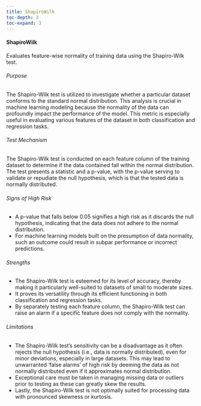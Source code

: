 ```yaml
---
title: ShapiroWilk
toc-depth: 3
toc-expand: 3
---
```







#### ShapiroWilk

Evaluates feature-wise normality of training data using the Shapiro-Wilk test.

###### Purpose

The Shapiro-Wilk test is utilized to investigate whether a particular dataset conforms to the standard normal
distribution. This analysis is crucial in machine learning modeling because the normality of the data can
profoundly impact the performance of the model. This metric is especially useful in evaluating various features of
the dataset in both classification and regression tasks.

###### Test Mechanism

The Shapiro-Wilk test is conducted on each feature column of the training dataset to determine if the data
contained fall within the normal distribution. The test presents a statistic and a p-value, with the p-value
serving to validate or repudiate the null hypothesis, which is that the tested data is normally distributed.

###### Signs of High Risk

- A p-value that falls below 0.05 signifies a high risk as it discards the null hypothesis, indicating that the
data does not adhere to the normal distribution.
- For machine learning models built on the presumption of data normality, such an outcome could result in subpar
performance or incorrect predictions.

###### Strengths

- The Shapiro-Wilk test is esteemed for its level of accuracy, thereby making it particularly well-suited to
datasets of small to moderate sizes.
- It proves its versatility through its efficient functioning in both classification and regression tasks.
- By separately testing each feature column, the Shapiro-Wilk test can raise an alarm if a specific feature does
not comply with the normality.

###### Limitations

- The Shapiro-Wilk test's sensitivity can be a disadvantage as it often rejects the null hypothesis (i.e., data is
normally distributed), even for minor deviations, especially in large datasets. This may lead to unwarranted 'false
alarms' of high risk by deeming the data as not normally distributed even if it approximates normal distribution.
- Exceptional care must be taken in managing missing data or outliers prior to testing as these can greatly skew
the results.
- Lastly, the Shapiro-Wilk test is not optimally suited for processing data with pronounced skewness or kurtosis.




 